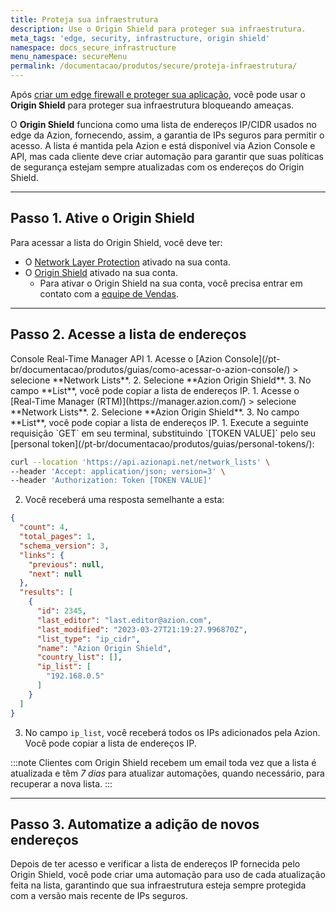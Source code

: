 ```yaml
---
title: Proteja sua infraestrutura
description: Use o Origin Shield para proteger sua infraestrutura.
meta_tags: 'edge, security, infrastructure, origin shield'
namespace: docs_secure_infrastructure
menu_namespace: secureMenu
permalink: /documentacao/produtos/secure/proteja-infraestrutura/
---
```




Após [criar um edge firewall e proteger sua aplicação](/pt-br/documentacao/produtos/guias/secure/edge-firewall-definir-main-settings/), você pode usar o **Origin Shield** para proteger sua infraestrutura bloqueando ameaças.

O **Origin Shield** funciona como uma lista de endereços IP/CIDR usados no edge da Azion, fornecendo, assim, a garantia de IPs seguros para permitir o acesso. A lista é mantida pela Azion e está disponível via Azion Console e API, mas cada cliente deve criar automação para garantir que suas políticas de segurança estejam sempre atualizadas com os endereços do Origin Shield.

---

## Passo 1. Ative o Origin Shield

Para acessar a lista do Origin Shield, você deve ter:

- O [Network Layer Protection](/pt-br/documentacao/produtos/guias/secure/edge-firewall-definir-main-settings/#modulos) ativado na sua conta.
- O [Origin Shield](/pt-br/documentacao/produtos/secure/edge-firewall/network-layer-protection/#origin-shield) ativado na sua conta.
  - Para ativar o Origin Shield na sua conta, você precisa entrar em contato com a [equipe de Vendas](https://www.azion.com/pt-br/contate-vendas/).

---

## Passo 2. Acesse a lista de endereços

<Tabs client:visible>
    <Fragment slot="tab.console">Console</Fragment>
    <Fragment slot="tab.rtm">Real-Time Manager</Fragment>
    <Fragment slot="tab.api">API</Fragment>

<Fragment slot="panel.console">
1. Acesse o [Azion Console](/pt-br/documentacao/produtos/guias/como-acessar-o-azion-console/) > selecione **Network Lists**.
2. Selecione **Azion Origin Shield**.
3. No campo **List**, você pode copiar a lista de endereços IP.
</Fragment>

<Fragment slot="panel.rtm">
1. Acesse o [Real-Time Manager (RTM)](https://manager.azion.com/) > selecione **Network Lists**.
2. Selecione **Azion Origin Shield**.
3. No campo **List**, você pode copiar a lista de endereços IP.
</Fragment>

<Fragment slot="panel.api">
1. Execute a seguinte requisição `GET` em seu terminal, substituindo `[TOKEN VALUE]` pelo seu [personal token](/pt-br/documentacao/produtos/guias/personal-tokens/):

```bash
curl --location 'https://api.azionapi.net/network_lists' \
--header 'Accept: application/json; version=3' \
--header 'Authorization: Token [TOKEN VALUE]'
```

2. Você receberá uma resposta semelhante a esta:

```json
{
  "count": 4,
  "total_pages": 1,
  "schema_version": 3,
  "links": {
    "previous": null,
    "next": null
  },
  "results": [
    {
      "id": 2345,
      "last_editor": "last.editor@azion.com",
      "last_modified": "2023-03-27T21:19:27.996870Z",
      "list_type": "ip_cidr",
      "name": "Azion Origin Shield",
      "country_list": [],
      "ip_list": [
        "192.168.0.5"
      ]
    }
  ]
}
```

3. No campo `ip_list`, você receberá todos os IPs adicionados pela Azion. Você pode copiar a lista de endereços IP.
</Fragment>

</Tabs>

:::note
Clientes com Origin Shield recebem um email toda vez que a lista é atualizada e têm *7 dias* para atualizar automações, quando necessário, para recuperar a nova lista.
:::

---

## Passo 3. Automatize a adição de novos endereços

Depois de ter acesso e verificar a lista de endereços IP fornecida pelo Origin Shield, você pode criar uma automação para uso de cada atualização feita na lista, garantindo que sua infraestrutura esteja sempre protegida com a versão mais recente de IPs seguros.
